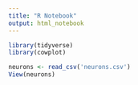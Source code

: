 ```yaml
---
title: "R Notebook"
output: html_notebook
---
```


```r
library(tidyverse)
library(cowplot)
```

```r
neurons <- read_csv('neurons.csv')
View(neurons)
```




